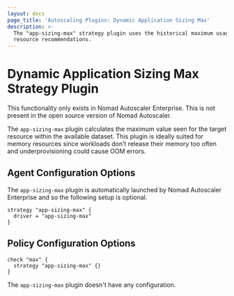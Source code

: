 ```yaml
---
layout: docs
page_title: 'Autoscaling Plugins: Dynamic Application Sizing Max'
description: >-
  The "app-sizing-max" strategy plugin uses the historical maximum usage to set
  resource recommendations.
---
```


# Dynamic Application Sizing Max Strategy Plugin

<EnterpriseAlert>
  This functionality only exists in Nomad Autoscaler Enterprise. This is not
  present in the open source version of Nomad Autoscaler.
</EnterpriseAlert>

The `app-sizing-max` plugin calculates the maximum value seen for the target
resource within the available dataset. This plugin is ideally suited for memory
resources since workloads don’t release their memory too often and
underprovisioning could cause OOM errors.

## Agent Configuration Options

The `app-sizing-max` plugin is automatically launched by Nomad Autoscaler
Enterprise and so the following setup is optional.

```hcl
strategy "app-sizing-max" {
  driver = "app-sizing-max"
}
```

## Policy Configuration Options

```hcl
check "max" {
  strategy "app-sizing-max" {}
}
```

The `app-sizing-max` plugin doesn't have any configuration.
